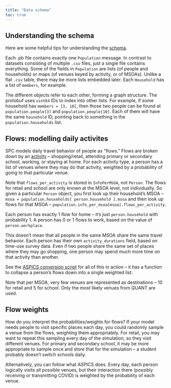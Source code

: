```yaml
---
title: "Data schema"
toc: true
---
```


## Understanding the schema

Here are some helpful tips for understanding the
[schema](https://github.com/alan-turing-institute/uatk-spc/blob/main/synthpop.proto).

Each .pb file contains exactly one `Population` message. In contrast to
datasets consisting of multiple `.csv` files, just a single file contains
everything. Some of the fields in `Population` are lists (of people and
households) or maps (of venues keyed by activity, or of MSOAs). Unlike a flat
`.csv` table, there may be more lists embedded later. Each `Household` has a
list of `members`, for example.

The different objects refer to each other, forming a graph structure. The
protobuf uses `uint64` IDs to index into other lists. For example, if some
household has `members = [3, 10]`, then those two people can be found at
`population.people[3]` and `population.people[10]`. Each of them will have the
same `household` ID, pointing back to something in the `population.households`
list.

## Flows: modelling daily activites

SPC models daily travel behavior of people as "flows." Flows are broken down by an
[activity](https://github.com/alan-turing-institute/uatk-spc/blob/feffb857c6fbbd7c2b3dd1f3cb46e67677185897/synthpop.proto#L196)
-- shopping/retail, attending primary or secondary school, working, or staying
at home. For each activity type, a person has a list of venues where they may
do that activity, weighted by a probability of going to that particular venue.

Note that `flows_per_activity` is stored in `InfoPerMSOA`, not `Person`. The
flows for retail and school are only known at the MSOA level, not individually.
So given a particular `Person` object, you first look up their household's MSOA
-- `msoa = population.households[ person.household ].msoa` and then look up
flows for that MSOA -- `population.info_per_msoa[msoa].flows_per_activity`.

Each person has exactly 1 flow for home -- it's just `person.household` with
probability 1. A person has 0 or 1 flows to work, based on the value of
`person.workplace`.

This doesn't mean that all people in the same MSOA share the same travel
behavior. Each person has their own `activity_durations` field, based on
time-use survey data. Even if two people share the same set of places where
they may go shopping, one person may spend much more time on that activity than
another.

See the [ASPICS conversion
script](https://github.com/alan-turing-institute/uatk-aspics/blob/c8ad47cb01b084028b2f8ca90fcf078470efbee0/convert_snapshot.py#L166)
for all of this in action -- it has a function to collapse a person's flows
down into a single weighted list.

Note that per MSOA, very few venues are represented as destinations -- 10 for
retail and 5 for school. Only the most likely venues from QUANT are used.

## Flow weights

How do you interpret the probabilities/weights for flows? If your model needs
people to visit specific places each day, you could randomly sample a venue
from the flows, weighting them appropriately. For retail, you may want to
repeat this sampling every day of the simulation, so they visit different
venues. For primary and secondary school, it may be more appropriate to sample
once and store that for the simulation -- a student probably doesn't switch
schools daily.

Alternatively, you can follow what ASPICS does. Every day, each person
logically visits all possible venues, but their interaction there (possibly
receiving or transmitting COVID) is weighted by the probability of each venue.
